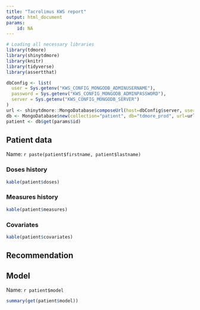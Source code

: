 ```yaml
---
title: "Tacrolimus KWS report"
output: html_document
params:
    id: NA
---
```


```r
# Loading all necessary libraries
library(tdmore)
library(shinytdmore)
library(knitr)
library(tidyverse)
library(assertthat)
```

```r
dbConfig <- list(
  user = Sys.getenv("KWS_CONFIG_MONGODB_ADMINUSERNAME"),
  password = Sys.getenv("KWS_CONFIG_MONGODB_ADMINPASSWORD"),
  server = Sys.getenv("KWS_CONFIG_MONGODB_SERVER")
)
url <- shinytdmore::MongoDatabase$composeUrl(host=dbConfig$server, user=dbConfig$user, password=dbConfig$password)
db <- MongoDatabase$new(collection="patient", db="tdmore_prod", url=url)
patient <- db$get(params$id)
```

## Patient data
Name: `r paste(patient$firstname, patient$lastname)`

### Doses history
```r
kable(patient$doses)
```

### Measures history
```r
kable(patient$measures)
```

### Covariates
```r
kable(patient$covariates)
```

## Recommendation

## Model
Name: `r patient$model`
```r
summary(get(patient$model))
```